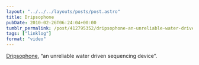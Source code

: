 ```yaml
---
layout: "../../../layouts/posts/post.astro"
title: Dripsophone
pubDate: 2010-02-26T06:24:04+00:00
tumblr_permalink: /post/412795352/dripsophone-an-unreliable-water-driven
tags: ["linklog"]
format: "video"
---
```



<YouTube id="https://www.youtube.com/watch?v=yXVzVH5p27A" />

[Dripsophone][1], &ldquo;an unreliable water driven sequencing device&rdquo;.

[1]: https://www.youtube.com/watch?v=yXVzVH5p27A
